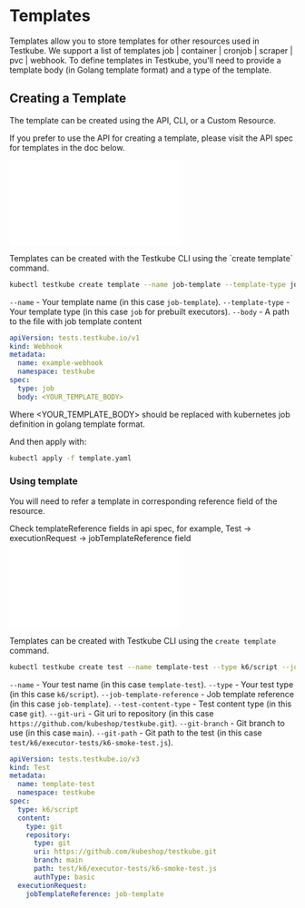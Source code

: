 
# Templates

Templates allow you to store templates for other resources used in Testkube. We support a list of templates job | container | cronjob | scraper | pvc | webhook. To define templates in Testkube, you'll need to provide a template body (in Golang template format) and a type of the template.

## Creating a Template
The template can be created using the API, CLI, or a Custom Resource.

<Tabs>
<TabItem value="api" label="API">
If you prefer to use the API for creating a template, please visit the API spec for templates in the doc below.

![OpenAPI spec](../openapi.md)

</TabItem>

<TabItem value="cli" label="CLI">
Templates can be created with the Testkube CLI using the `create template` command.

```sh
kubectl testkube create template --name job-template --template-type job --body job-template.yaml
```

`--name` - Your template name (in this case `job-template`).
`--template-type` - Your template type (in this case `job` for prebuilt executors).
`--body` - A path to the file with job template content

</TabItem>

<TabItem value="crd" label="Custom Resource">

```yaml title="template.yaml"
apiVersion: tests.testkube.io/v1
kind: Webhook
metadata:
  name: example-webhook
  namespace: testkube
spec:
  type: job
  body: <YOUR_TEMPLATE_BODY>
```

Where <YOUR_TEMPLATE_BODY> should be replaced with kubernetes job definition in golang template format.

And then apply with:

```sh
kubectl apply -f template.yaml
```

</TabItem>

</Tabs>

### Using template
You will need to refer a template in corresponding reference field of the resource.

<Tabs>
<TabItem value="api" label="API">

Check templateReference fields in api spec, for example, Test -> executionRequest -> jobTemplateReference field
![OpenAPI spec](../openapi.md)

</TabItem>

<TabItem value="cli" label="CLI">

Templates can be created with Testkube CLI using the `create template` command.

```sh
kubectl testkube create test --name template-test --type k6/script --job-template-reference=job-template --test-content-type git --git-uri  "https://github.com/kubeshop/testkube.git" --git-branch main --git-path test/k6/executor-tests/k6-smoke-test.js
```

`--name` - Your test name (in this case `template-test`).
`--type` - Your test type (in this case `k6/script`).
`--job-template-reference` - Job template reference (in this case `job-template`).
`--test-content-type` - Test content type (in this case `git`).
`--git-uri` - Git uri to repository (in this case `https://github.com/kubeshop/testkube.git`).
`--git-branch` - Git branch to use (in this case `main`).
`--git-path` - Git path to the test (in this case `test/k6/executor-tests/k6-smoke-test.js`).

</TabItem>

<TabItem value="crd" label="Custom Resource">

```yaml title="test.yaml"
apiVersion: tests.testkube.io/v3
kind: Test
metadata:
  name: template-test
  namespace: testkube
spec:
  type: k6/script
  content:
    type: git
    repository:
      type: git
      uri: https://github.com/kubeshop/testkube.git
      branch: main
      path: test/k6/executor-tests/k6-smoke-test.js
      authType: basic
  executionRequest:
    jobTemplateReference: job-template
```

</TabItem>
</Tabs>

